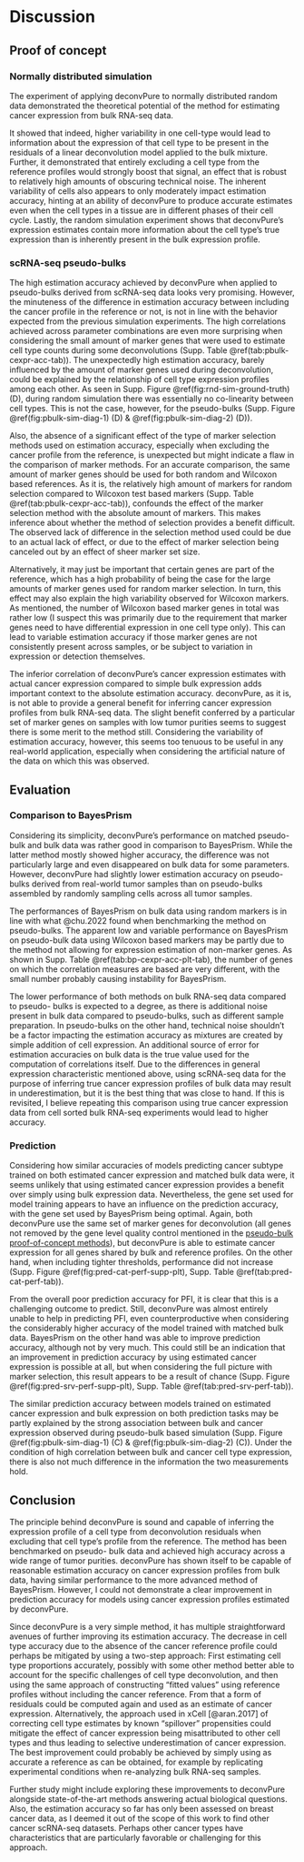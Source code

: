 # Discussion

## Proof of concept

### Normally distributed simulation

The experiment of applying deconvPure to normally distributed random data
demonstrated the theoretical potential of the method for estimating cancer
expression from bulk RNA-seq data.

It showed that indeed, higher variability in one cell-type would lead to
information about the expression of that cell type to be present in the
residuals of a linear deconvolution model applied to the bulk mixture. Further,
it demonstrated that entirely excluding a cell type from the reference profiles
would strongly boost that signal, an effect that is robust to relatively high
amounts of obscuring technical noise. The inherent variability of cells also
appears to only moderately impact estimation accuracy, hinting at an ability of
deconvPure to produce accurate estimates even when the cell types in a tissue
are in different phases of their cell cycle. Lastly, the random simulation
experiment shows that deconvPure's expression estimates contain more information
about the cell type's true expression than is inherently present in the bulk
expression profile.

### scRNA-seq pseudo-bulks

<!-- TODO Expand on why this leads to residuals correlating with cancer even
when including cancer profiles. -->

The high estimation accuracy achieved by deconvPure when applied to pseudo-bulks
derived from scRNA-seq data looks very promising. However, the minuteness of the
difference in estimation accuracy between including the cancer profile in the
reference or not, is not in line with the behavior expected from the previous
simulation experiments. The high correlations achieved across parameter
combinations are even more surprising when considering the small amount of
marker genes that were used to estimate cell type counts during some
deconvolutions (Supp. Table \@ref(tab:pbulk-cexpr-acc-tab)). The unexpectedly
high estimation accuracy, barely influenced by the amount of marker genes used
during deconvolution, could be explained by the relationship of cell type
expression profiles among each other. As seen in Supp. Figure
\@ref(fig:rnd-sim-ground-truth) (D), during random simulation there was
essentially no co-linearity between cell types. This is not the case, however,
for the pseudo-bulks (Supp. Figure \@ref(fig:pbulk-sim-diag-1) (D) &
\@ref(fig:pbulk-sim-diag-2) (D)).

Also, the absence of a significant effect of the type of marker selection
methods used on estimation accuracy, especially when excluding the cancer
profile from the reference, is unexpected but might indicate a flaw in the
comparison of marker methods. For an accurate comparison, the same amount of
marker genes should be used for both random and Wilcoxon based references. As it
is, the relatively high amount of markers for random selection compared to
Wilcoxon test based markers (Supp. Table \@ref(tab:pbulk-cexpr-acc-tab)),
confounds the effect of the marker selection method with the absolute amount of
markers. This makes inference about whether the method of selection provides a
benefit difficult. The observed lack of difference in the selection method used
could be due to an actual lack of effect, or due to the effect of marker
selection being canceled out by an effect of sheer marker set size.

Alternatively, it may just be important that certain genes are part of the
reference, which has a high probability of being the case for the large amounts
of marker genes used for random marker selection. In turn, this effect may also
explain the high variability observed for Wilcoxon markers. As mentioned, the
number of Wilcoxon based marker genes in total was rather low (I suspect this
was primarily due to the requirement that marker genes need to have differential
expression in one cell type only). This can lead to variable estimation accuracy
if those marker genes are not consistently present across samples, or be subject
to variation in expression or detection themselves.

The inferior correlation of deconvPure's cancer expression estimates with actual
cancer expression compared to simple bulk expression adds important context to
the absolute estimation accuracy. deconvPure, as it is, is not able to provide a
general benefit for inferring cancer expression profiles from bulk RNA-seq data.
The slight benefit conferred by a particular set of marker genes on samples with
low tumor purities seems to suggest there is some merit to the method still.
Considering the variability of estimation accuracy, however, this seems too
tenuous to be useful in any real-world application, especially when considering
the artificial nature of the data on which this was observed.


## Evaluation

### Comparison to BayesPrism

<!-- TODO Discuss low wilcoxon performance in more detail. -->

<!-- TODO Discuss lower deconvPure performance compared to random pseudo-bulks.
-->

Considering its simplicity, deconvPure's performance on matched pseudo-bulk and
bulk data was rather good in comparison to BayesPrism. While the latter method
mostly showed higher accuracy, the difference was not particularly large and
even disappeared on bulk data for some parameters. However, deconvPure had
slightly lower estimation accuracy on pseudo-bulks derived from real-world tumor
samples than on pseudo-bulks assembled by randomly sampling cells across all
tumor samples.

The performances of BayesPrism on bulk data using random markers is in line with
what @chu.2022 found when benchmarking the method on pseudo-bulks. The apparent
low and variable performance on BayesPrism on pseudo-bulk data using Wilcoxon
based markers may be partly due to the method not allowing for expression
estimation of non-marker genes. As shown in Supp. Table
\@ref(tab:bp-cexpr-acc-plt-tab), the number of genes on which the correlation
measures are based are very different, with the small number probably causing
instability for BayesPrism.

The lower performance of both methods on bulk RNA-seq data compared to pseudo-
bulks is expected to a degree, as there is additional noise present in bulk data
compared to pseudo-bulks, such as different sample preparation. In pseudo-bulks
on the other hand, technical noise shouldn't be a factor impacting the
estimation accuracy as mixtures are created by simple addition of cell
expression. An additional source of error for estimation accuracies on bulk data
is the true value used for the computation of correlations itself. Due to the
differences in general expression characteristic mentioned above, using
scRNA-seq data for the purpose of inferring true cancer expression profiles of
bulk data may result in underestimation, but it is the best thing that was close
to hand. If this is revisited, I believe repeating this comparison using true
cancer expression data from cell sorted bulk RNA-seq experiments would lead to
higher accuracy.

### Prediction

Considering how similar accuracies of models predicting cancer subtype trained
on both estimated cancer expression and matched bulk data were, it seems
unlikely that using estimated cancer expression provides a benefit over simply
using bulk expression data. Nevertheless, the gene set used for model training
appears to have an influence on the prediction accuracy, with the gene set used
by BayesPrism being optimal. Again, both deconvPure use the same set of marker
genes for deconvolution (all genes not removed by the gene level quality control
mentioned in the
[pseudo-bulk proof-of-concept methods](#scrna-seq-pseudo-bulks)), but deconvPure
is able to estimate cancer expression for all genes shared by bulk and reference
profiles. On the other hand, when including tighter thresholds, performance did
not increase (Supp. Figure \@ref(fig:pred-cat-perf-supp-plt), Supp. Table
\@ref(tab:pred-cat-perf-tab)).

From the overall poor prediction accuracy for PFI, it is clear that this is a
challenging outcome to predict. Still, deconvPure was almost entirely unable to
help in predicting PFI, even counterproductive when considering the considerably
higher accuracy of the model trained with matched bulk data. BayesPrism on the
other hand was able to improve prediction accuracy, although not by very much.
This could still be an indication that an improvement in prediction accuracy by
using estimated cancer expression is possible at all, but when considering the
full picture with marker selection, this result appears to be a result of chance
(Supp. Figure \@ref(fig:pred-srv-perf-supp-plt), Supp. Table
\@ref(tab:pred-srv-perf-tab)).

The similar prediction accuracy between models trained on estimated cancer
expression and bulk expression on both prediction tasks may be partly explained
by the strong association between bulk and cancer expression observed during
pseudo-bulk based simulation (Supp. Figure \@ref(fig:pbulk-sim-diag-1) (C) &
\@ref(fig:pbulk-sim-diag-2) (C)). Under the condition of high correlation
between bulk and cancer cell type expression, there is also not much difference
in the information the two measurements hold.

## Conclusion

The principle behind deconvPure is sound and capable of inferring the expression
profile of a cell type from deconvolution residuals when excluding that cell
type's profile from the reference. The method has been benchmarked on pseudo-
bulk data and achieved high accuracy across a wide range of tumor purities.
deconvPure has shown itself to be capable of reasonable estimation accuracy on
cancer expression profiles from bulk data, having similar performance to the
more advanced method of BayesPrism. However, I could not demonstrate a clear
improvement in prediction accuracy for models using cancer expression profiles
estimated by deconvPure.

Since deconvPure is a very simple method, it has multiple straightforward
avenues of further improving its estimation accuracy. The decrease in cell type
accuracy due to the absence of the cancer reference profile could perhaps be
mitigated by using a two-step approach: First estimating cell type proportions
accurately, possibly with some other method better able to account for the
specific challenges of cell type deconvolution, and then using the same approach
of constructing "fitted values" using reference profiles without including the
cancer reference. From that a form of residuals could be computed again and used
as an estimate of cancer expression. Alternatively, the approach used in xCell
[@aran.2017] of correcting cell type estimates by known "spillover" propensities
could mitigate the effect of cancer expression being misattributed to other cell
types and thus leading to selective underestimation of cancer expression. The
best improvement could probably be achieved by simply using as accurate a
reference as can be obtained, for example by replicating experimental conditions
when re-analyzing bulk RNA-seq samples.

Further study might include exploring these improvements to deconvPure alongside
state-of-the-art methods answering actual biological questions. Also, the
estimation accuracy so far has only been assessed on breast cancer data, as I
deemed it out of the scope of this work to find other cancer scRNA-seq datasets.
Perhaps other cancer types have characteristics that are particularly favorable
or challenging for this approach.

